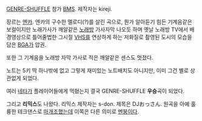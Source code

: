 [[GENRE-SHUFFLE]] 참가 [[BMS]]. 제작자는 kireji.

{{{#!html
<iframe width="420" height="315" src="http://www.youtube.com/embed/Kk23JoaxTs0" frameborder="0" allowfullscreen></iframe>
}}}

장르는 [[엔카]]. 엔카의 구수한 멜로디(?)를 살린 곡으로, 뭔가 알아듣기 힘든 기계음같은 보컬이지만 노래가사가 깨알같은 [[노래방]] 가사자막 나오듯 하며 옛날 노래방 TV에서 배경영상으로 틀어줄법한 그시절 [[VHS]]를 연상하게 하는 저화질로 촬영된 도시의 모습을 담은 [[BGA]]가 압권.

또한 그 기계음을 노래방 자막 가사로 적은 깨알같은 센스도 멋졌다.

노트는 5키 딱 하나밖에 없고 그렇게 재미있는 노트배치도 아니지만, 이미 그건 별로 상관없게 되었다.

여러 [[네타]]가 플레이어들에게 먹혔는지 결국 GENRE-SHUFFLE '''우승'''곡이 되었다.

그리고 '''리믹스'''도 나왔다. 리믹스 제작자는 s-don. 제목은 DJおっさん. 원곡을 아예 훌륭한 테크댄스로 [[마개조]]했는데 이쪽은 다른 의미로 [[멘붕]]이다.

{{{#!html
<script type="text/javascript" src="http://ext.nicovideo.jp/thumb_watch/sm18392415?w=490&h=307"></script><noscript><a href="http://www.nicovideo.jp/watch/sm18392415">【ニコニコ動画】[BMS] DJおっさん / kireji remixed by s-don [微糖 -bitoo-]</a></noscript>
}}}
